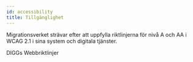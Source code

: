 ```yaml
---
id: accessibility
title: Tillgänglighet
---
```




Migrationsverket strävar efter att uppfylla riktlinjerna för nivå A och AA i WCAG 2.1 i sina system och digitala tjänster. 

<Link standalone href="https://www.digg.se/webbriktlinjer/alla-webbriktlinjer">DIGGs Webbriktlinjer</Link> 
